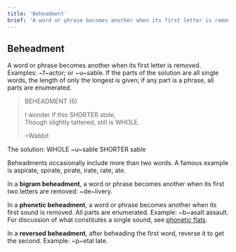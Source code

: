 ```yaml
---
title: 'Beheadment'
brief: 'A word or phrase becomes another when its first letter is removed.'
---
```


## Beheadment

A word or phrase becomes another when its first letter is removed. Examples: <Example type="removal">~f~actor</Example>; or <Example type="removal">~u~sable</Example>. If the parts of the solution are all single words, the length of only the longest is given; if any part is a phrase, all parts are enumerated.

> BEHEADMENT (6)
> 
> I wonder if this SHORTER stole,<br/>
> Though slightly tattered, still is WHOLE.
>
> =Wabbit

The solution: <Example><Step><label>WHOLE</label> ~u~sable</Step> <Finally><label>SHORTER</label> sable</Finally></Example>

Beheadments occasionally include more than two words. A famous example is <Example>aspirate, spirate, pirate, irate, rate, ate</Example>.

In a **bigram beheadment**, a word or phrase becomes another when its first two letters are removed: <Example>~de~livery</Example>.

In a **phonetic beheadment**, a word or phrase becomes another when its first sound is removed. All parts are enumerated. Example: <Example><Step>~b~asalt</Step> <Finally>assault</Finally></Example>. For discussion of what constitutes a single sound, see <a href="modifier/phonetic">phonetic flats</a>.

In a **reversed beheadment**, after beheading the first word, reverse it to get the second. Example: <Example><Step>~p~etal</Step> <Finally>late</Finally></Example>.
